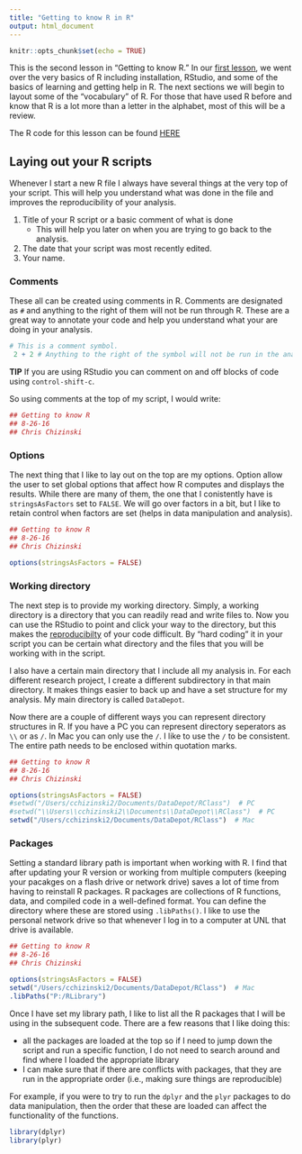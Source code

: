 ```yaml
---
title: "Getting to know R in R"
output: html_document
---
```


```r
knitr::opts_chunk$set(echo = TRUE)
```
This is the second lesson in "Getting to know R."  In our [first lesson](), we went over the very basics of R including installation, RStudio, and some of the basics of learning and getting help in R.  The next sections we will begin to layout some of the "vocabulary" of R.  For those that have used R before and know that R is a lot more than a letter in the alphabet, most of this will be a review.  

The R code for this lesson can be found [HERE]()

## Laying out your R scripts
Whenever I start a new R file I always have several things at the very top of your script.  This will help you understand what was done in the file and improves the reproducibility of your analysis.  

1. Title of your R script or a basic comment of what is done
    * This will help you later on when you are trying to go back to the analysis.
2. The date that your script was most recently edited.
3. Your name.  

### Comments

These all can be created using comments in R.  Comments are designated as `#` and anything to the right of them will not be run through R. These are a great way to annotate your code and help you understand what your are doing in your analysis.  

```r
# This is a comment symbol.  
 2 + 2 # Anything to the right of the symbol will not be run in the analysis

```

**TIP** If you are using RStudio you can comment on and off blocks of code using `control-shift-c`.

So using comments at the top of my script, I would write:

```r
## Getting to know R
## 8-26-16
## Chris Chizinski
```


### Options

The next thing that I like to lay out on the top are my options. Option allow the user to set global options that affect how R computes and displays the results.  While there are many of them, the one that I conistently have is `stringsAsFactors` set to `FALSE`.  We will go over factors in a bit, but I like to retain control when factors are set (helps in data manipulation and analysis).  

```r
## Getting to know R
## 8-26-16
## Chris Chizinski

options(stringsAsFactors = FALSE)
```

### Working directory

The next step is to provide my working directory.  Simply, a working directory is a directory that you can readily read and write files to. Now you can use the RStudio to point and click your way to the directory, but this makes the [reproducibilty](https://ropensci.org/blog/2014/06/09/reproducibility/) of your code difficult.  By "hard coding" it in your script you can be certain what directory and the files that you will be working with in the script.  

I also have a certain main directory that I include all my analysis in.  For each different research project, I create a different subdirectory in that main directory.  It makes things easier to back up and have a set structure for my analysis.  My main directory is called `DataDepot`.  

Now there are a couple of different ways you can represent directory structures in R.  If you have a PC you can represent directory seperators as `\\` or as `/`.  In Mac you can only use the `/`.  I like to use the `/` to be consistent.  The entire path needs to be enclosed within quotation marks. 

```r
## Getting to know R
## 8-26-16
## Chris Chizinski

options(stringsAsFactors = FALSE)
#setwd("/Users/cchizinski2/Documents/DataDepot/RClass")  # PC
#setwd("\\Users\\cchizinski2\\Documents\\DataDepot\\RClass")  # PC
setwd("/Users/cchizinski2/Documents/DataDepot/RClass")  # Mac
```

### Packages

Setting a standard library path is important when working with R.  I find that after updating your R version or working from multiple computers (keeping your pacakges on a flash drive or network drive) saves a lot of time from having to reinstall R packages.  R packages are collections of R functions, data, and compiled code in a well-defined format. You can define the directory where these are stored using `.libPaths()`.  I like to use the personal network drive so that whenever I log in to a computer at UNL that drive is available.  

```r
## Getting to know R
## 8-26-16
## Chris Chizinski

options(stringsAsFactors = FALSE)
setwd("/Users/cchizinski2/Documents/DataDepot/RClass")  # Mac
.libPaths("P:/RLibrary")
```

Once I have set my library path, I like to list all the R packages that I will be using in the subsequent code.  There are a few reasons that I like doing this:

- all the packages are loaded at the top so if I need to jump down the script and run a specific function, I do not need to search around and find where I loaded the appropriate library
- I can make sure that if there are conflicts with packages, that they are run in the appropriate order (i.e., making sure things are reproducible)

For example, if you were to try to run the `dplyr` and the `plyr` packages to do data manipulation, then the order that these are loaded can affect the functionality of the functions.  


```r
library(dplyr)
library(plyr)
```


